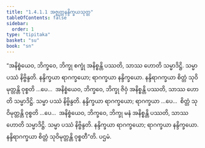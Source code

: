 ```yaml
---
title: "1.4.1.1 အဇ္ဈတ္တနန္ဒိက္ခယသုတ္တ"
tableOfContents: false
sidebar:
  order: 1
type: "tipitaka"
basket: "su"
book: "sn"
---
```



<DynamicBreadcrumb />

<Division number="156" book="sn" e="ch" v="18" p="302">

<Paragraph number="861" book="sn">
“အနိစ္စံယေဝ, ဘိက္ခဝေ, ဘိက္ခု စက္ခုံ အနိစ္စန္တိ ပဿတိ, သာဿ ဟောတိ သမ္မာဒိဋ္ဌိ. သမ္မာ ပဿံ နိဗ္ဗိန္ဒတိ. နန္ဒိက္ခယာ ရာဂက္ခယော; ရာဂက္ခယာ နန္ဒိက္ခယော. နန္ဒိရာဂက္ခယာ စိတ္တံ သုဝိမုတ္တန္တိ ဝုစ္စတိ …ပေ…  အနိစ္စံယေဝ, ဘိက္ခဝေ, ဘိက္ခု ဇိဝှံ အနိစ္စန္တိ ပဿတိ, သာဿ ဟောတိ သမ္မာဒိဋ္ဌိ. သမ္မာ ပဿံ နိဗ္ဗိန္ဒတိ. နန္ဒိက္ခယာ ရာဂက္ခယော; ရာဂက္ခယာ …ပေ…  စိတ္တံ သုဝိမုတ္တန္တိ ဝုစ္စတိ …ပေ…  အနိစ္စံယေဝ, ဘိက္ခဝေ, ဘိက္ခု မနံ အနိစ္စန္တိ ပဿတိ, သာဿ ဟောတိ သမ္မာဒိဋ္ဌိ. သမ္မာ ပဿံ နိဗ္ဗိန္ဒတိ. နန္ဒိက္ခယာ ရာဂက္ခယော; ရာဂက္ခယာ နန္ဒိက္ခယော. နန္ဒိရာဂက္ခယာ စိတ္တံ သုဝိမုတ္တန္တိ ဝုစ္စတီ”တိ.

</Paragraph>
</Division>

<Paragraph number="862" type="center" book="sn">
ပဌမံ.
</Paragraph>
